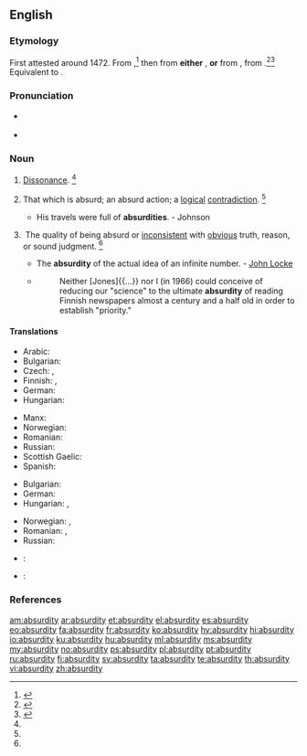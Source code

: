 ==English==

===Etymology===
First attested around 1472. From {{etyl|enm|en}} {{term|absurdite|lang=enm}},<ref name=RHD>{{R:RHCD|page=7}}</ref> then from '''either''' {{etyl|frm|en}} {{term|absurdité|lang=frm}}, '''or''' from {{etyl|LL.|en}} {{term|absurditas||dissonance, incongruity|lang=la}}, from {{etyl|la|en}} {{term|absurdus|lang=la}} {{suffix||itas|gloss2=quality, state, degree|lang=la}}.<ref name=WI3>{{R:MW3 1976|page=8}}</ref><ref name=SOED>{{R:SOED5|page=10}}</ref> Equivalent to {{suffix|absurd|ity}}.

===Pronunciation===
* {{a|RP}} {{IPA|/əbˈsɝd.ɪ.ti/}}
* {{a|US}} {{IPA|/æbˈsɝd.ɪ.ti/|/æbˈzɝd.ɪ.ti/|/əbˈsɝd.ɪ.ti/|/əbˈzɝd.ɪ.ti/}}

===Noun===
{{en-noun|~|absurdities}}

# {{context|obsolete|rare|lang=en}} [[dissonance|Dissonance]]. {{defdate|Attested from around 1350 to 1470 until the late 17<sup>th</sup> century.}}<ref name=SOED/>
# {{context|countable|lang=en}} That which is absurd; an absurd action; a [[logical]] [[contradiction]]. {{defdate|First attested in the late 15<sup>th</sup> century.}}<ref name=SOED/>
#* His travels were full of '''absurdities'''. - Johnson
# {{context|uncountable|lang=en}} The quality of being absurd or [[inconsistent]] with [[obvious]] truth, reason, or sound judgment. {{defdate|First attested in the early 16<sup>th</sup> century.}}<ref name=SOED/>
#* The '''absurdity''' of the actual idea of an infinite number. - [[w:John Locke|John Locke]]
#* {{RQ:Schuster Hepaticae V|viii}}
#*: Neither [Jones]{{...}} nor I (in 1966) could conceive of reducing our "science" to the ultimate '''absurdity''' of reading Finnish newspapers almost a century and a half old in order to establish "priority."

====Translations====
{{trans-top|the quality of being absurd}}
* Arabic: {{t|ar|ساخافة|sc=Arab}}
* Bulgarian: {{t+|bg|абсурдност|tr=absúrdnost}}
* Czech: {{t|cs|absurdnost|f}}, {{t|cs|absurdita|f}}
* Finnish: {{t+|fi|mielettömyys}}, {{t+|fi|hulluus}}
* German: {{t+|de|Absurdität|f}}
* Hungarian: {{t+|hu|abszurdum}}
{{trans-mid}}
* Manx: {{t|gv|meecheeallid|m}}
* Norwegian: {{t+|no|absurditet|m}}
* Romanian: {{t+|ro|absurditate}}
* Russian: {{t+|ru|абсурдность|f|tr=absúrdnost'}}
* Scottish Gaelic: {{t|gd|amaideas|m}}
* Spanish: {{t+|es|absurdo|m}}
{{trans-bottom}}

{{trans-top|an absurd action}}
* Bulgarian: {{t+|bg|абсурдност|tr=absúrdnost}}
* German: {{t+|de|Absurdität|f}}
* Hungarian: {{t+|hu|abszurdum}}, {{t+|hu|képtelenség}}
{{trans-mid}}
* Norwegian: {{t+|no|absurditet|m}}, {{t|no|meningsløshet|m}}
* Romanian: {{t+|ro|absurd}}, {{t+|ro|absurditate}}
* Russian: {{t+|ru|абсурд|tr=absúrd}}
{{trans-bottom}}

{{checktrans-top}}
* {{ttbc|tr}}: {{t+|tr|saçmalık}}
* {{ttbc|uk}}: {{t|uk|:uk:абсурд|sc=Cyrl}}
{{trans-bottom}}

===References===
<references/>

[[am:absurdity]]
[[ar:absurdity]]
[[et:absurdity]]
[[el:absurdity]]
[[es:absurdity]]
[[eo:absurdity]]
[[fa:absurdity]]
[[fr:absurdity]]
[[ko:absurdity]]
[[hy:absurdity]]
[[hi:absurdity]]
[[io:absurdity]]
[[ku:absurdity]]
[[hu:absurdity]]
[[ml:absurdity]]
[[ms:absurdity]]
[[my:absurdity]]
[[no:absurdity]]
[[ps:absurdity]]
[[pl:absurdity]]
[[pt:absurdity]]
[[ru:absurdity]]
[[fi:absurdity]]
[[sv:absurdity]]
[[ta:absurdity]]
[[te:absurdity]]
[[th:absurdity]]
[[vi:absurdity]]
[[zh:absurdity]]